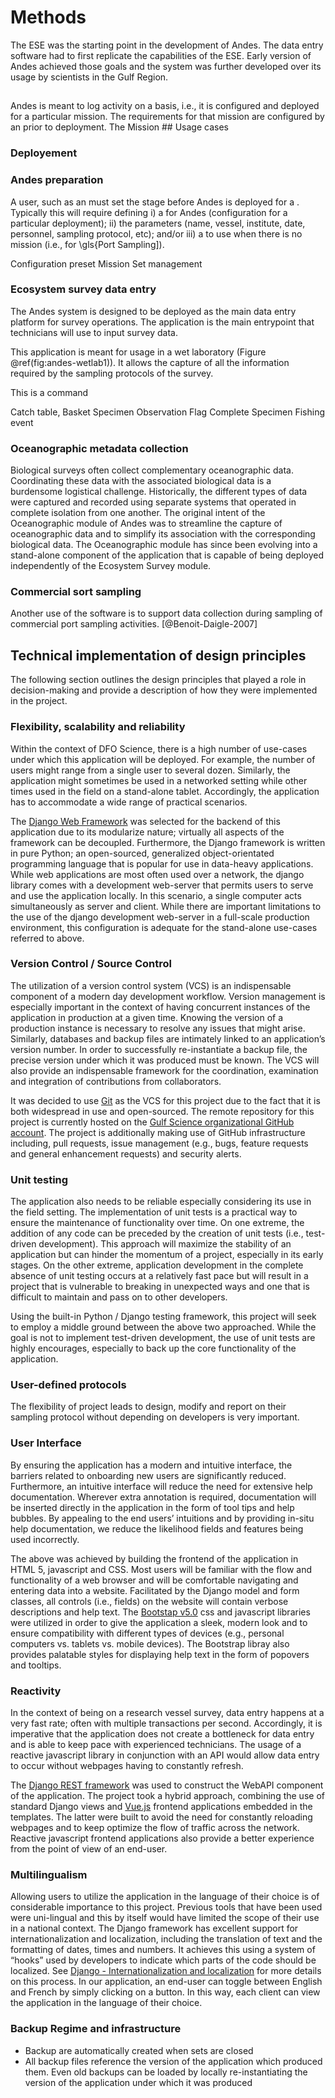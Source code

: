 # Methods
The ESE was the starting point in the development of Andes. The data entry software had to first replicate the capabilities of the ESE. Early version of Andes achieved those goals and the system was further developed over its usage by scientists in the Gulf Region.

## 

Andes is meant to log activity on a \gls{Mission} basis, i.e., it is configured and deployed for a particular mission.
The requirements for that mission are configured by an \gls{Andes lead} prior to deployment.
The Mission 
## Usage cases

### Deployement
### Andes preparation
A user, such as an \gls{Andes Lead} must set the stage before Andes is deployed for a \gls{Mission}.
Typically this will require defining 
i) a \gls{Configuration Preset} for Andes (configuration for a particular deployment); 
ii) the \gls{Mission} parameters (name, vessel, institute, date, personnel, sampling protocol, etc); 
and/or iii) a \gls{Sampling Protocol} to use when there is no mission (i.e., for \gls{Port Sampling]).



Configuration preset
Mission
Set management

### Ecosystem survey data entry

The Andes system is designed to be deployed as the main data entry platform for survey operations.
The \gls{Ecosystem Survey} application is the main entrypoint that technicians will use to input survey data.

This application is meant for usage in a wet laboratory (Figure \@ref(fig:andes-wetlab1)).
It allows the capture of all the information required by the sampling protocols of the survey.

This is a command

Catch table,
Basket
Specimen
Observation
Flag
Complete Specimen
Fishing event



### Oceanographic metadata collection

Biological surveys often collect complementary oceanographic data. Coordinating these data with the associated biological data is a burdensome logistical challenge. Historically, the different types of data were captured and recorded using separate systems that operated in complete isolation from one another. The original intent of the Oceanographic module of Andes was to streamline the capture of oceanographic data and to simplify its association with the corresponding biological data. The Oceanographic module has since been evolving into a stand-alone component of the application that is capable of being deployed independently of the Ecosystem Survey module.

### Commercial sort sampling

Another use of the software is to support data collection during sampling of commercial port sampling activities. [@Benoit-Daigle-2007]


## Technical implementation of design principles

The following section outlines the design principles that played a role in decision-making and provide a description of how they were implemented in the project.

### Flexibility, scalability and reliability

Within the context of DFO Science, there is a high number of use-cases under which this application will be deployed. For example, the number of users might range from a single user to several dozen. Similarly, the application might sometimes be used in a networked setting while other times used in the field on a stand-alone tablet. Accordingly, the application has to accommodate a wide range of practical scenarios.

The [Django Web Framework](https://www.djangoproject.com/) was selected for the backend of this application due to its modularize nature; virtually all aspects of the framework can be decoupled. Furthermore, the Django framework is written in pure Python; an open-sourced, generalized object-orientated programming language that is popular for use in data-heavy applications. While web applications are most often used over a network, the django library comes with a development web-server that permits users to serve and use the application locally. In this scenario, a single computer acts simultaneously as server and client. While there are important limitations to the use of the django development web-server in a full-scale production environment, this configuration is adequate for the stand-alone use-cases referred to above. <!-- Unit tests will be used to ensure reliability over the short and long term. -->


### Version Control / Source Control

The utilization of a version control system (VCS) is an indispensable component of a modern day development workflow. Version management is especially important in the context of having concurrent instances of the application in production at a given time. Knowing the version of a production instance is necessary to resolve any issues that might arise. Similarly, databases and backup files are intimately linked to an application's version number. In order to successfully re-instantiate a backup file, the precise version under which it was produced must be known. The VCS will also provide an indispensable framework for the coordination, examination and integration of contributions from collaborators.

It was decided to use [Git](https://git-scm.com/) as the VCS for this project due to the fact that it is both widespread in use and open-sourced. The remote repository for this project is currently hosted on the [Gulf Science organizational GitHub account](https://github.com/dfo-gulf-science). The project is additionally making use of GitHub infrastructure including, pull requests, issue management (e.g., bugs, feature requests and general enhancement requests) and security alerts.


### Unit testing

The application also needs to be reliable especially considering its use in the field setting. The implementation of unit tests is a practical way to ensure the maintenance of functionality over time. On one extreme, the addition of any code can be preceded by the creation of unit tests (i.e., test-driven development). This approach will maximize the stability of an application but can hinder the momentum of a project, especially in its early stages. On the other extreme, application development in the complete absence of unit testing occurs at a relatively fast pace but will result in a project that is vulnerable to breaking in unexpected ways and one that is difficult to maintain and pass on to other developers.

Using the built-in Python / Django testing framework, this project will seek to employ a middle ground between the above two approached. While the goal is not to implement test-driven development, the use of unit tests are highly encourages, especially to back up the core functionality of the application.


### User-defined protocols

The flexibility of project leads to design, modify and report on their sampling protocol without depending on developers is very important.


<!--
[//]: # (### Transparency)
[//]: # ()
[//]: # (- models)
[//]: # (- assumptions and calculations)
 -->

### User Interface

By ensuring the application has a modern and intuitive interface, the barriers related to onboarding new users are significantly reduced. Furthermore, an intuitive interface will reduce the need for extensive help documentation. Wherever extra annotation is required, documentation will be inserted directly in the application in the form of tool tips and help bubbles. By appealing to the end users' intuitions and by providing in-situ help documentation, we reduce the likelihood fields and features being used incorrectly.

The above was achieved by building the frontend of the application in HTML 5, javascript and CSS. Most users will be familiar with the flow and functionality of a web browser and will be comfortable navigating and entering data into a website. Facilitated by the Django model and form classes, all controls (i.e., fields) on the website will contain verbose descriptions and help text. The [Bootstap v5.0](https://getbootstrap.com/docs/5.0/getting-started/introduction/) css and javascript libraries were utilized in order to give the application a sleek, modern look and to ensure compatibility with different types of devices (e.g., personal computers vs. tablets vs. mobile devices). The Bootstrap libray also provides palatable styles for displaying help text in the form of popovers and tooltips.

### Reactivity

In the context of being on a research vessel survey, data entry happens at a very fast rate; often with multiple transactions per second. Accordingly, it is imperative that the application does not create a bottleneck for data entry and is able to keep pace with experienced technicians. The usage of a reactive javascript library in conjunction with an API would allow data entry to occur without webpages having to constantly refresh.

The [Django REST framework](https://www.django-rest-framework.org/) was used to construct the WebAPI component of the application. The project took a hybrid approach, combining the use of standard Django views and [Vue.js](https://vuejs.org/) frontend applications embedded in the templates. The latter were built to avoid the need for constantly reloading webpages and to keep optimize the flow of traffic across the network. Reactive javascript frontend applications also provide a better experience from the point of view of an end-user.

### Multilingualism

Allowing users to utilize the application in the language of their choice is of considerable importance to this project. Previous tools that have been used were uni-lingual and this by itself would have limited the scope of their use in a national context. The Django framework has excellent support for internationalization and localization, including the translation of text and the formatting of dates, times and numbers. It achieves this using a system of "hooks" used by developers to indicate which parts of the code should be localized. See [Django - Internationalization and localization](https://docs.djangoproject.com/en/4.1/topics/i18n/) for more details on this process. In our application, an end-user can toggle between English and French by simply clicking on a button. In this way, each client can view the application in the language of their choice.


### Backup Regime and infrastructure

- Backup are automatically created when sets are closed
- All backup files reference the version of the application which produced them. Even old backups can be loaded by locally re-instantiating the version of the application under which it was produced

\newpage
